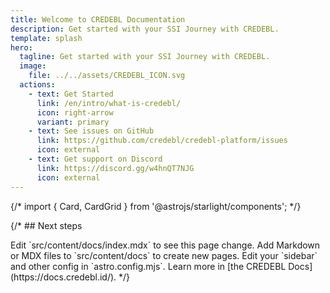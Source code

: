 ```yaml
---
title: Welcome to CREDEBL Documentation
description: Get started with your SSI Journey with CREDEBL.
template: splash
hero:
  tagline: Get started with your SSI Journey with CREDEBL.
  image:
    file: ../../assets/CREDEBL_ICON.svg
  actions:
    - text: Get Started
      link: /en/intro/what-is-credebl/
      icon: right-arrow
      variant: primary
    - text: See issues on GitHub
      link: https://github.com/credebl/credebl-platform/issues
      icon: external
    - text: Get support on Discord
      link: https://discord.gg/w4hnQT7NJG
      icon: external
---
```


{/* import { Card, CardGrid } from '@astrojs/starlight/components'; */}

{/* ## Next steps

<CardGrid stagger>
	<Card title="Update content" icon="pencil">
		Edit `src/content/docs/index.mdx` to see this page change.
	</Card>
	<Card title="Add new content" icon="add-document">
		Add Markdown or MDX files to `src/content/docs` to create new pages.
	</Card>
	<Card title="Configure your site" icon="setting">
		Edit your `sidebar` and other config in `astro.config.mjs`.
	</Card>
	<Card title="Read the docs" icon="open-book">
		Learn more in [the CREDEBL Docs](https://docs.credebl.id/).
	</Card>
</CardGrid> */}
